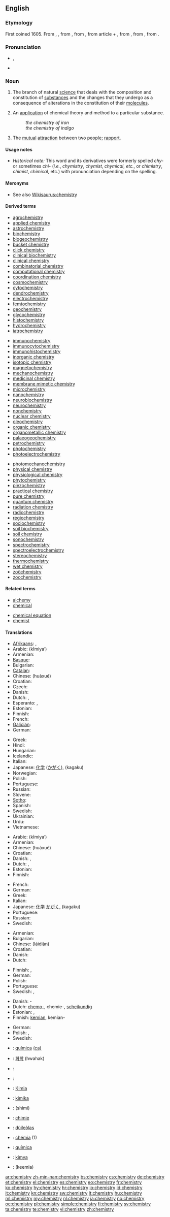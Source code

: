 {{wikipedia}}
==English==

===Etymology===
First coined 1605. From {{term|chemist|lang=en}}, {{term|chymist}}, from {{etyl|la}} {{term|alchimista|lang=la}}, from {{etyl|ar|en}} {{term|الكيمياء|lang=ar|sc=Arab|tr=al-kīmiya’}}, from article {{term|ال-|lang=ar|sc=Arab|tr=al-}} + {{etyl|grc|en}} {{term|χυμεία||art of alloying metals|tr=khumeia|lang=grc|sc=polytonic}}, from {{term|χύμα||fluid|tr=khuma|lang=grc|sc=polytonic}}, from {{term|χυμός||juice|tr=khumos|lang=grc|sc=polytonic}}, from {{term|χέω||I pour|tr=kheō|lang=grc|sc=polytonic}}.

===Pronunciation===
* {{IPA|/ˈkɛm.ɪ.stri/}}, {{SAMPA|/"kEm.I.stri/}}
* {{audio|en-us-chemistry.ogg|Audio (US)}}

===Noun===
{{en-noun|chemistr|ies|-}}

# {{uncountable}} The branch of natural [[science]] that deals with the composition and constitution of [[substance]]s and the changes that they undergo as a consequence of alterations in the constitution of their [[molecule]]s.
# {{countable}} An [[application]] of chemical theory and method to a particular substance.
#: ''the chemistry of iron''
#: ''the chemistry of indigo''
# {{context|informal}} The [[mutual]] [[attraction]] between two people; [[rapport]].

====Usage notes====
* ''Historical note:'' This word and its derivatives were formerly spelled ''chy-'' or sometimes ''chi-'' (''i.e.'', ''chymistry'', ''chymist'', ''chymical'', ''etc.'', or ''chimistry'', ''chimist'', ''chimical'', etc.) with pronunciation depending on the spelling.

====Meronyms====
* See also [[Wikisaurus:chemistry]]

====Derived terms====
{{rel-top|terms derived from chemistry}}
* [[agrochemistry]]
* [[applied chemistry]]
* [[astrochemistry]]
* [[biochemistry]]
* [[biogeochemistry]]
* [[bucket chemistry]]
* [[click chemistry]]
* [[clinical biochemistry]]
* [[clinical chemistry]]
* [[combinatorial chemistry]]
* [[computational chemistry]]
* [[coordination chemistry]]
* [[cosmochemistry]]
* [[cytochemistry]]
* [[dendrochemistry]]
* [[electrochemistry]]
* [[femtochemistry]]
* [[geochemistry]]
* [[glycochemistry]]
* [[histochemistry]]
* [[hydrochemistry]]
* [[iatrochemistry]]
{{rel-mid3}}
* [[immunochemistry]]
* [[immunocytochemistry]]
* [[immunohistochemistry]]
* [[inorganic chemistry]]
* [[isotopic chemistry]]
* [[magnetochemistry]]
* [[mechanochemistry]]
* [[medicinal chemistry]]
* [[membrane mimetic chemistry]]
* [[microchemistry]]
* [[nanochemistry]]
* [[neurobiochemistry]]
* [[neurochemistry]]
* [[nonchemistry]]
* [[nuclear chemistry]]
* [[oleochemistry]]
* [[organic chemistry]]
* [[organometallic chemistry]]
* [[palaeogeochemistry]]
* [[petrochemistry]]
* [[photochemistry]]
* [[photoelectrochemistry]]
{{rel-mid3}}
* [[photomechanochemistry]]
* [[physical chemistry]]
* [[physiological chemistry]]
* [[phytochemistry]]
* [[piezochemistry]]
* [[practical chemistry]]
* [[pure chemistry]]
* [[quantum chemistry]]
* [[radiation chemistry]]
* [[radiochemistry]]
* [[regiochemistry]]
* [[sociochemistry]]
* [[soil biochemistry]]
* [[soil chemistry]]
* [[sonochemistry]]
* [[spectrochemistry]]
* [[spectroelectrochemistry]]
* [[stereochemistry]]
* [[thermochemistry]]
* [[wet chemistry]]
* [[zoöchemistry]]
* [[zoochemistry]]
{{rel-bottom}}

====Related terms====
{{rel-top|terms related to chemistry}}
* [[alchemy]]
* [[chemical]]
{{rel-mid}}
* [[chemical equation]]
* [[chemist]]
{{rel-bottom}}

====Translations====
{{trans-top|branch of natural science}}
* [[Afrikaans]]: {{t-|af|chemie|xs=Afrikaans}}, {{t-|af|skeikunde|xs=Afrikaans}}
* Arabic: {{Arab|[[كيمياء]]}} (kīmiya’) {{f}}
* Armenian: {{t-|hy|քիմիա|tr=k'imia}}
* [[Basque]]: {{t|eu|kimika|xs=Basque}}
* Bulgarian: {{t+|bg|химия|f}}
* [[Catalan]]: {{t+|ca|química|f}}
* Chinese: {{zh-ts|化學|化学}} (huàxué)
* Croatian: {{t+|hr|kemija|f}}
* Czech: {{t+|cs|chemie|f}}
* Danish: {{t-|da|kemi|c}}
* Dutch: {{t+|nl|chemie|f}}, {{t+|nl|scheikunde|f}}
* Esperanto: {{t+|eo|ĥemio|xs=Esperanto}}, {{t+|eo|kemio|xs=Esperanto}}
* Estonian: {{t-|et|keemia}}
* Finnish: {{t+|fi|kemia}}
* French: {{t+|fr|chimie|f}}
* [[Galician]]: {{t+|gl|química|f|xs=Galician}}
* German: {{t+|de|Chemie|f}}
{{trans-mid}}
* Greek: {{t+|el|χημεία|f|tr=chimeía}}
* Hindi: {{t|hi|रसायन शास्त्र|tr=rasáyan shástr|xs=Hindi}}
* Hungarian: {{t+|hu|kémia}}
* Icelandic: {{t+|is|efnafræði|f}}
* Italian: {{t+|it|chimica|f}}
* Japanese: [[化学]] ([[かがく]]), (kagaku)
* Norwegian: {{t+|no|kjemi}}
* Polish: {{t+|pl|chemia|f}}
* Portuguese: {{t+|pt|química|f}}
* Russian: {{t+|ru|химия|f|tr=xímija}}
* Slovene: {{t+|sl|kemija|f}}
* [[Sotho]]: {{t|st|bokhemisi|xs=Sotho}}
* Spanish: {{t+|es|química|f}}
* Swedish: {{t+|sv|kemi|c}}
* Ukrainian: {{t|uk|Хімія|f|tr=khimiya|xs=Ukrainian}}
* Urdu: {{t|ur|کیمیاء|tr=kīmiya’|xs=Urdu}}
* Vietnamese: {{t+|vi|hóa học|xs=Vietnamese}}
{{trans-bottom}}

{{trans-top|application of chemical theory and method to a particular substance}}
* Arabic: {{Arab|[[كيمياء]]}} (kīmiya’) {{f}}
* Armenian: {{t-|hy|քիմիա|tr=k'imia}}
* Chinese: {{zh-ts|化學|化学}} (huàxué)
* Croatian: {{t+|hr|kemija|f}}
* Danish: {{t|da|kemi|c}}, {{t|da|kemiske}} {{t|da|egenskab|c}}
* Dutch: {{t+|nl|chemie|f}}, {{t+|nl|scheikunde|f}}
* Estonian: {{t-|et|keemia}}
* Finnish: {{t+|fi|kemia}}
{{trans-mid}}
* French: {{t+|fr|chimie|f}}
* German: {{t+|de|Chemie|f}}
* Greek: {{t+|el|χημεία|f|tr=chimeía}}
* Italian: {{t+|it|chimica|f}}
* Japanese: [[化学]] [[かがく]], (kagaku)
* Portuguese: {{t+|pt|química|f}}
* Russian: {{t+|ru|химия|f|tr=xímija}}
* Swedish: {{t+|sv|kemi|c}}
{{trans-bottom}}

{{trans-top|mutual attraction between two people}}
* Armenian: {{t-|hy|քիմիա|tr=k'imia}}
* Bulgarian: {{t+|bg|химия|f}}
* Chinese: {{zh-ts|[[來電]]|[[来电]]}} (láidiàn)
* Croatian: {{t+|hr|kemija|f}}
* Danish: {{t-|da|kemi|c}}
* Dutch: {{t+|nl|chemie}}
{{trans-mid}}
* Finnish: {{t-|fi|vetovoima}}, {{t+|fi|kemia}}
* German: {{t+|de|Chemie|f}}
* Polish: {{t+|pl|chemia|f}}
* Portuguese: {{t+|pt|química|f}}
* Swedish: {{t+|sv|kemi|c}}, {{t|sv|personkemi|c}}
{{trans-bottom}}

{{trans-top|as modifier: relating to or using chemistry}}
* Danish: {{t|da|kemi}}-
* Dutch: [[chemo-]], chemie-, [[scheikundig]]
* Estonian: {{t|et|keemia-}},  {{t|et|kemo-}}
* Finnish: [[kemia|kemian]], kemian-
{{trans-mid}}
* German: {{t+|de|Chemie|f}}
* Polish: {{t-|pl|chemo-}}, {{t-|pl|chemio-}}
* Swedish: {{t|sv|kemi-|c}}
{{trans-bottom}}

{{checktrans-top}}
* {{ttbc|ca}}: [[química]] {{f}} [[:ca:química|(ca)]]
* {{ttbc|ko}}: [[화학]] (hwahak)
* {{ttbc|ku}}: {{ku-Arab|[[کیمیا]]}}
* {{ttbc|no}}: {{t+|no|kjemi|m}}
* {{ttbc|Malay}}: [[Kimia]]
* {{ttbc|Maltese}}: [[kimika]]
{{trans-mid}}
* {{ttbc|Persian}}: {{fa-Arab|[[شیمی]]}} (shimi)
* {{ttbc|ro}}: [[chimie]] {{f}}
* {{ttbc|Scottish Gaelic}}: [[dùileòlas]] {{m}}
* {{ttbc|Slovak}}: [[chémia]] {{f}} (1)
* {{ttbc|es}}: [[química]] {{f}}
* {{ttbc|Turkish}}: [[kimya]]
* {{ttbc|Urdu}}: {{ur-Arab|[[کیمیا]]}} (keemia) {{m}}
{{trans-bottom}}

[[ar:chemistry]]
[[zh-min-nan:chemistry]]
[[bs:chemistry]]
[[cs:chemistry]]
[[de:chemistry]]
[[et:chemistry]]
[[el:chemistry]]
[[es:chemistry]]
[[eo:chemistry]]
[[fr:chemistry]]
[[ko:chemistry]]
[[hy:chemistry]]
[[hr:chemistry]]
[[io:chemistry]]
[[id:chemistry]]
[[it:chemistry]]
[[kn:chemistry]]
[[sw:chemistry]]
[[lt:chemistry]]
[[hu:chemistry]]
[[ml:chemistry]]
[[my:chemistry]]
[[nl:chemistry]]
[[ja:chemistry]]
[[no:chemistry]]
[[oc:chemistry]]
[[pl:chemistry]]
[[simple:chemistry]]
[[fi:chemistry]]
[[sv:chemistry]]
[[ta:chemistry]]
[[te:chemistry]]
[[vi:chemistry]]
[[zh:chemistry]]